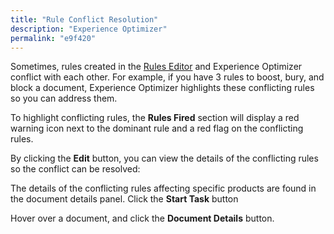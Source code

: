 ```yaml
---
title: "Rule Conflict Resolution"
description: "Experience Optimizer"
permalink: "e9f420"
---
```


Sometimes, rules created in the [Rules Editor](/fusion/5.9/491/rules-editor) and Experience Optimizer conflict with each other. For example, if you have 3 rules to boost, bury, and block a document, Experience Optimizer highlights these conflicting rules so you can address them.

To highlight conflicting rules, the **Rules Fired** section will display a red warning icon next to the dominant rule and a red flag on the conflicting rules.

By clicking the **Edit** button, you can view the details of the conflicting rules so the conflict can be resolved:

The details of the conflicting rules affecting specific products are found in the document details panel. Click the **Start Task** button

Hover over a document, and click the **Document Details** button.